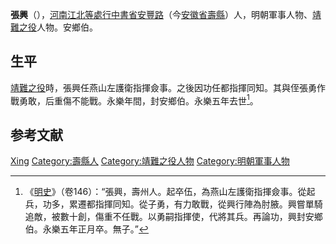 {{Otheruses|other=名为张兴的其他人物|张兴}}

'''張興'''（{{bd|？||1407年|catIdx=}}），[[河南江北等處行中書省|河南江北等處行中書省]][[安豐路|安豐路]]（今[[安徽省|安徽省]][[壽縣|壽縣]]）人，明朝軍事人物、[[靖難之役|靖難之役]]人物。安鄉伯。

== 生平 ==
[[靖難之役|靖難之役]]時，張興任燕山左護衛指揮僉事。之後因功任都指揮同知。其與侄張勇作戰勇敢，后重傷不能戰。永樂年間，封安鄉伯。永樂五年去世<ref>《[[明史|明史]]》（卷146）：“張興，壽州人。起卒伍，為燕山左護衛指揮僉事。從起兵，功多，累遷都指揮同知。從子勇，有力敢戰，從興行陣為肘腋。興嘗單騎追敵，被數十創，傷重不任戰。以勇嗣指揮使，代將其兵。再論功，興封安鄉伯。永樂五年正月卒。無子。”</ref>。

== 参考文献 ==
{{wikisource|明史/卷146}}
{{reflist}}

{{明朝人物小作品}}

{{Authority control}}
{{DEFAULTSORT:Zhang张}}
[[Category:张姓|Xing]]
[[Category:壽縣人|Category:壽縣人]]
[[Category:靖難之役人物|Category:靖難之役人物]]
[[Category:明朝軍事人物|Category:明朝軍事人物]]